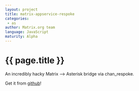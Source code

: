 ```yaml
---
layout: project
title: matrix-appservice-respoke
categories: 
 - as
author: Matrix.org team
language: JavaScript
maturity: Alpha
---
```


# {{ page.title }}
An incredibly hacky Matrix --> Asterisk bridge via chan_respoke.

Get it from [github](https://github.com/matrix-org/matrix-appservice-respoke)!
